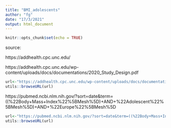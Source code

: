 ```yaml
---
title: "BMI_adolescents"
author: "fg"
date: "17/3/2021"
output: html_document
---
```


```r
knitr::opts_chunk$set(echo = TRUE)
```

source: 

https://addhealth.cpc.unc.edu/

https://addhealth.cpc.unc.edu/wp-content/uploads/docs/documentations/2020_Study_Design.pdf

```r
url<-"https://addhealth.cpc.unc.edu/wp-content/uploads/docs/documentations/2020_Study_Design.pdf"
utils::browseURL(url)
```



https://pubmed.ncbi.nlm.nih.gov/?sort=date&term=((%22Body+Mass+Index%22%5BMesh%5D)+AND+%22Adolescent%22%5BMesh%5D)+AND+%22Europe%22%5BMesh%5D


```r
url<-"https://pubmed.ncbi.nlm.nih.gov/?sort=date&term=((%22Body+Mass+Index%22%5BMesh%5D)+AND+%22Adolescent%22%5BMesh%5D)+AND+%22Europe%22%5BMesh%5D"
utils::browseURL(url)
```



